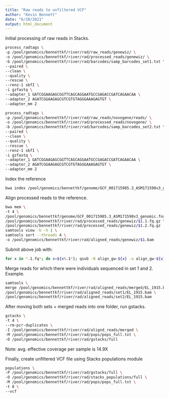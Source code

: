---
title: "Raw reads to unfiltered VCF"
author: "Kevin Bennett"
date: "6/10/2021"
output: html_document
---

Initial processing of raw reads in Stacks.
```{bash}
process_radtags \
-p /pool/genomics/bennettkf/river/rad/raw_reads/genewiz/ \
-o /pool/genomics/bennettkf/river/rad/processed_reads/genewiz/ \
-b /pool/genomics/bennettkf/river/rad/barcodes/samp_barcodes_set1.txt \
--paired \
--clean \
--quality \
--rescue \
--renz-1 sbfI \
-i gzfastq \
--adapter_1 GATCGGAAGAGCGGTTCAGCAGGAATGCCGAGACCGATCAGAACAA \
--adapter_2 AGATCGGAAGAGCGTCGTGTAGGGAAAGAGTGT \
--adapter_mm 2

process_radtags \
-p /pool/genomics/bennettkf/river/rad/raw_reads/novogene/reads/ \
-o /pool/genomics/bennettkf/river/rad/processed_reads/novogene/ \
-b /pool/genomics/bennettkf/river/rad/barcodes/samp_barcodes_set2.txt \
--paired \
--clean \
--quality \
--rescue \
--renz-1 sbfI \
-i gzfastq \
--adapter_1 GATCGGAAGAGCGGTTCAGCAGGAATGCCGAGACCGATCAGAACAA \
--adapter_2 AGATCGGAAGAGCGTCGTGTAGGGAAAGAGTGT \
--adapter_mm 2
```

Index the reference
```{bash}
bwa index /pool/genomics/bennettkf/genome/GCF_001715985.3_ASM171598v3_genomic.fna
```

Align processed reads to the reference.
```{bash}
bwa mem \
-t 4 \
/pool/genomics/bennettkf/genome/GCF_001715985.3_ASM171598v3_genomic.fna \
/pool/genomics/bennettkf/river/rad/processed_reads/genewiz/$1.1.fq.gz \
/pool/genomics/bennettkf/river/rad/processed_reads/genewiz/$1.2.fq.gz | \
samtools view -b -h | \
samtools sort --threads 4 \
-o /pool/genomics/bennettkf/river/rad/aligned_reads/genewiz/$1.bam
```

Submit above job with:
```{bash}
for x in *.1.fq*; do x=${x%.1*}; qsub -N align_gw-${x} -o align_gw-${x}.log align_gw.job ${x}; done
```

Merge reads for which there were individuals sequenced in set 1 and 2. Example.
```{bash}
samtools \
merge /pool/genomics/bennettkf/river/rad/aligned_reads/merged/EL_1915.bam \
/pool/genomics/bennettkf/river/rad/aligned_reads/set1/EL_1915.bam \
/pool/genomics/bennettkf/river/rad/aligned_reads/set2/EL_1915.bam
```

After moving both sets + merged reads into one folder, run gstacks.
```{bash}
gstacks \
-t 4 \
--rm-pcr-duplicates \
-I /pool/genomics/bennettkf/river/rad/alignd_reads/merged \
-M /pool/genomics/bennettkf/river/rad/pops/pops_full.txt \
-O /pool/genomics/bennettkf/river/rad/gstacks/full
```

Note: avg. effective coverage per sample is 14.9X


Finally, create unfiltered VCF file using Stacks populations module
```{bash}
populations \
-P /pool/genomics/bennettkf/river/rad/gstacks/full \
-O /pool/genomics/bennettkf/river/rad/stacks_populations/full \
-M /pool/genomics/bennettkf/river/rad/pops/pops_full.txt \
-t 8 \
--vcf
```



